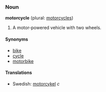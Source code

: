 ===Noun===
'''motorcycle''' (plural: [[motorcycles]])

# A motor-powered vehicle with two wheels.

====Synonyms====
*[[bike]]
*[[cycle]]
*[[motorbike]]

====Translations====
*Swedish: [[motorcykel]] ''c''